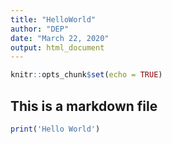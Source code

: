 ```yaml
---
title: "HelloWorld"
author: "DEP"
date: "March 22, 2020"
output: html_document
---
```


```r
knitr::opts_chunk$set(echo = TRUE)
```

## This is a markdown file

``` r
print('Hello World')
```

